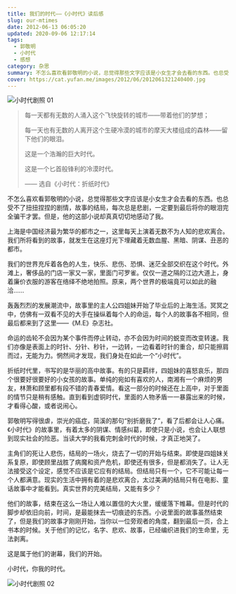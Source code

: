 ```yaml
---
title: 我们的时代——《小时代》读后感
slug: our-mtimes
date: 2012-06-13 06:05:20
updated: 2020-09-06 12:17:14
tags:
  - 郭敬明
  - 小时代
  - 感想
category: 杂思
summary: 不怎么喜欢看郭敬明的小说，总觉得那些文字应该是小女生才会去看的东西。也总受不了扭扭捏捏的剧情，故事的结局，每次总是悲剧，一定要到最后将你的眼泪完全骗干才罢。但是，他的这部小说却真真切切的感动了我。
cover: https://cat.yufan.me/images/2012/06/2012061321240400.jpg
---
```


![小时代剧照 01](https://cat.yufan.me/images/2012/06/2012061321255600.jpg)

<MusicPlayer netease={26562741} />

> 每一天都有无数的人涌入这个飞快旋转的城市——带着他们的梦想；
>
> 每一天也有无数的人离开这个生硬冷漠的城市的摩天大楼组成的森林——留下他们的眼泪。
>
> 这是一个浩瀚的巨大时代。
>
> 这是一个匕首般锋利的冷漠时代。
>
> —— 选自《小时代：折纸时代》

不怎么喜欢看郭敬明的小说，总觉得那些文字应该是小女生才会去看的东西。也总受不了扭扭捏捏的剧情，故事的结局，每次总是悲剧，一定要到最后将你的眼泪完全骗干才罢。但是，他的这部小说却真真切切地感动了我。

上海是中国经济最为繁华的都市之一，这里每天上演着无数不为人知的悲欢离合。我们所将看到的故事，就发生在这座灯光下埋藏着无数血腥、黑暗、阴谋、丑恶的都市。

我们的世界充斥着各色的人生，快乐、悲伤、恐惧、迷茫全部交织在这个时代。外滩上，奢侈品的门店一家又一家，里面门可罗雀。仅仅一道之隔的江边大道上，身着廉价衣服的游客在络绎不绝地拍照。原来，两个世界的极端竟可以如此的融洽……

轰轰烈烈的发展潮流中，故事里的主人公四姐妹开始了毕业后的上海生活。冥冥之中，仿佛有一双看不见的大手在操纵着每个人的命运，每个人的故事各不相同，但最后都来到了这里——《M.E》杂志社。

命运的齿轮不会因为某个事件而停止转动，亦不会因为时间的蜕变而改变转速。我们亦像是表面上的时针、分针、秒针，一边转，一边看着时针的重合，却只能擦肩而过，无能为力。惘然间才发现，我们身处在如此一个“小时代”。

折纸时代里，书写的是华丽的高中故事。有的只是羁绊，四姐妹的喜怒哀乐，那四个很要好很要好的小女孩的故事。单纯的宛如有喜欢的人，南湘有一个麻烦的男友，林萧和顾里都有段不错的青春爱情。看这一部分的时候还在上高中，对于里面的情节只是稍有感触。直到看到虚铜时代，里面的人物矛盾一一暴露出来的时候，才看得心酸，或者说闹心。

郭敬明写得很虐，崇光的癌症，简溪的那句“别折磨我了”，看了后都会让人心痛。《小时代》的故事里，有着太多的阴谋、情感纠葛，即使只是小说，也会让人联想到现实社会的险恶。当读大学的我看完刺金时代的时候，才真正地哭了。

主角们的死让人悲伤，结局的一场火，烧去了一切的开始与结束。即使是四姐妹关系复原，即使顾里战胜了病魔和资产危机，即使还有很多，但是都消失了。让人无法接受这个设定，感觉不应该是它应有的结局。但结局只有一个，它不可能让每一个人都满意。现实的生活中拥有着的是悲欢离合，太过美满的结局只有在电影、童话故事中才能看到。真实世界的完美结局，又能有多少？

他们的故事，结束在这么一场让人难以置信的大火里，缓缓落下帷幕。但是时代的脚步却依旧向前，时间，是最能抹去一切痕迹的东西。小说里面的故事虽然结束了，但是我们的故事才刚刚开始，当你以一位旁观者的角度，翻到最后一页，合上书本的时候。关于他们的记忆，名字、悲欢、故事，已经编织进我们的生命里，无法剥离。

这是属于他们的谢幕，我们的开始。

小时代，你我的时代。

![小时代剧照 02](https://cat.yufan.me/images/2012/06/2012061321260500.jpg)
